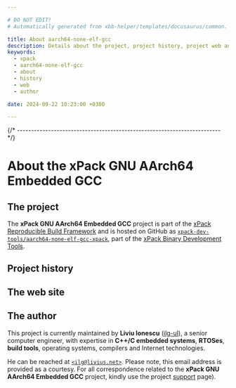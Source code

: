 ```yaml
---

# DO NOT EDIT!
# Automatically generated from xbb-helper/templates/docusaurus/common.

title: About aarch64-none-elf-gcc
description: Details about the project, project history, project web and author
keywords:
  - xpack
  - aarch64-none-elf-gcc
  - about
  - history
  - web
  - author

date: 2024-09-22 10:23:00 +0300

---
```



{/* ------------------------------------------------------------------------ */}

# About the xPack GNU AArch64 Embedded GCC

## The project

The **xPack GNU AArch64 Embedded GCC** project is part of the
[xPack Reproducible Build Framework](https://xpack.github.io)
and is hosted on GitHub as
[`xpack-dev-tools/aarch64-none-elf-gcc-xpack`](https://github.com/xpack-dev-tools/aarch64-none-elf-gcc-xpack),
part of the [xPack Binary Development Tools](https://github.com/xpack-dev-tools/).

<MoreIntro/>

## Project history

<History/>

## The web site

<Website/>

## The author

This project is currently maintained by **Liviu Ionescu**
([ilg-ul](https://github.com/ilg-ul)),
a senior computer engineer, with expertise in **C++/C embedded systems**,
**RTOSes**, **build tools**, operating systems, compilers
and Internet technologies.

He can be reached at [`<ilg@livius.net>`](mailto:ilg@livius.net).
Please note, this email address is provided as a courtesy.
For all correspondence related to the **xPack GNU AArch64 Embedded GCC**
project, kindly use the project [support](/docs/support/) page).
